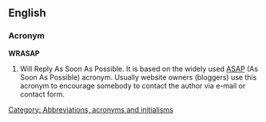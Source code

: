 ==English==

===Acronym===
'''WRASAP'''

# Will Reply As Soon As Possible. It is based on the widely used [[ASAP]] (As Soon As Possible) acronym. Usually website owners (bloggers) use  this acronym to encourage somebody to contact the author via e-mail or contact form.

[[Category: Abbreviations, acronyms and initialisms]]